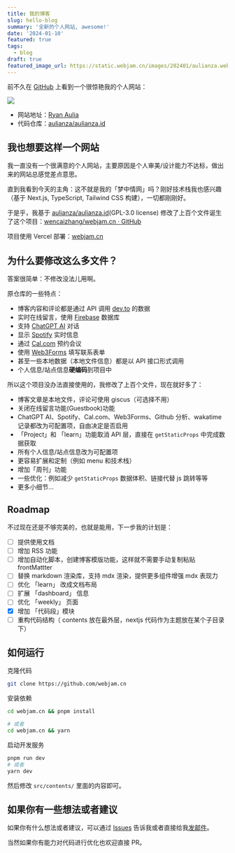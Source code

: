 ```yaml
---
title: 我的博客
slug: hello-blog
summary: '全新的个人网站, awesome!'
date: '2024-01-10'
featured: true
tags:
  - blog
draft: true
featured_image_url: https://static.webjam.cn/images/202401/aulianza.webp
---
```


前不久在 [GitHub](https://github.com/) 上看到一个很惊艳我的个人网站：

![](https://static.webjam.cn/images/202401/aulianza.webp)

- 网站地址：[Ryan Aulia](https://aulianza.id/)
- 代码仓库：[aulianza/aulianza.id](https://github.com/aulianza/aulianza.id)

## 我也想要这样一个网站

我一直没有一个很满意的个人网站，主要原因是个人审美/设计能力不达标，做出来的网站总感觉差点意思。

直到我看到今天的主角：这不就是我的「梦中情网」吗？刚好技术栈我也感兴趣（基于 Next.js, TypeScript, Tailwind CSS 构建），一切都刚刚好。

于是乎，我基于 [aulianza/aulianza.id](https://github.com/aulianza/aulianza.id)(GPL-3.0 license) 修改了上百个文件诞生了这个项目：[wencaizhang/webjam.cn · GitHub](https://github.com/wencaizhang/webjam.cn)

项目使用 Vercel 部署：[webjam.cn](https://webjam.cn)

## 为什么要修改这么多文件？

答案很简单：不修改没法儿用啊。

原仓库的一些特点：

- 博客内容和评论都是通过 API 调用 [dev.to](https://dev.to/) 的数据
- 实时在线留言，使用 [Firebase](https://firebase.google.com/?hl=zh-cn) 数据库
- 支持 [ChatGPT AI](https://openai.com/) 对话
- 显示 [Spotify](https://open.spotify.com/?) 实时信息
- 通过 [Cal.com](https://cal.com/) 预约会议
- 使用 [Web3Forms](https://web3forms.com/) 填写联系表单
- 甚至一些本地数据（本地文件信息）都是以 API 接口形式调用
- 个人信息/站点信息**硬编码**到项目中

所以这个项目没办法直接使用的，我修改了上百个文件，现在就好多了：

- 博客文章是本地文件，评论可使用 giscus（可选择不用）
- 关闭在线留言功能(Guestbook)功能
- ChatGPT AI、Spotify、Cal.com、Web3Forms、Github 分析、wakatime 记录都改为可配置项，自由决定是否启用
- 「Project」和 「learn」功能取消 API 层，直接在 `getStaticProps` 中完成数据获取
- 所有个人信息/站点信息改为可配置项
- 更容易扩展和定制（例如 menu 和技术栈）
- 增加「周刊」功能
- 一些优化：例如减少 `getStaticProps` 数据体积、链接代替 js 跳转等等
- 更多小细节...

## Roadmap

不过现在还是不够完美的，也就是能用，下一步我的计划是：

- [ ] 提供使用文档
- [ ] 增加 RSS 功能
- [ ] 增加自动化脚本，创建博客模版功能，这样就不需要手动复制粘贴 frontMattter
- [ ] 替换 markdown 渲染库，支持 mdx 渲染，提供更多组件增强 mdx 表现力
- [ ] 优化 「learn」 改成文档布局
- [ ] 扩展 「dashboard」 信息
- [ ] 优化 「weekly」 页面
- [x] 增加 「代码段」模块
- [ ] 重构代码结构（ contents 放在最外层，nextjs 代码作为主题放在某个子目录下）

## 如何运行

克隆代码

```sh
git clone https://github.com/webjam.cn
```

安装依赖

```sh
cd webjam.cn && pnpm install

# 或者
cd webjam.cn && yarn
```

启动开发服务

```sh
pnpm run dev
# 或者
yarn dev
```

然后修改 `src/contents/` 里面的内容即可。

## 如果你有一些想法或者建议

如果你有什么想法或者建议，可以通过 [Issues](https://github.com/wencaizhang/webjam.cn/issues/new) 告诉我或者直接给我[发邮件](mailto:1052642137@qq.com)。

当然如果你有能力对代码进行优化也欢迎直接 PR。

